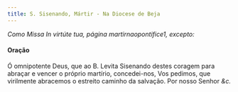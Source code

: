 ```yaml
---
title: S. Sisenando, Mártir - Na Diocese de Beja
---
```


<em>Como Missa In virtúte tua, página martirnaopontifice1, excepto:</em>

<h4 class="text-center">Oração</h4>
<div class="container-fluid">
  <div class="row">
    <span class="text-justify"></span>
<span class="text-justify">
      Ó omnipotente Deus, que ao B. Levita Sisenando destes coragem para abraçar
      e vencer o próprio martírio, concedei-nos, Vos pedimos, que virilmente
      abracemos o estreito caminho da salvação. Por nosso Senhor <em>&c.</em>
    </span>
</div>
